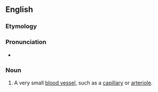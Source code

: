 ==English==

===Etymology===
{{prefix|micro|vessel|lang=en}}

===Pronunciation===
* {{IPA|ˈmaɪkɹoʊvɛsəl|lang=en}}

===Noun===
{{en-noun}}

# {{label|en|medicine}} A very small [[blood vessel]], such as a [[capillary]] or [[arteriole]].